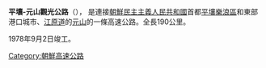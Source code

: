 {{Infobox Korean name
|hangul=평양-원산 관광도로
|hanja=平壤-元山觀光道路
|img=Pyongyang-Wonsan tourist expressway.PNG
|width=189px
}}

'''平壤-元山觀光公路'''（{{lang-ko|평양-원산 관광도로}}）， 是連接[[朝鮮民主主義人民共和國|朝鮮民主主義人民共和國]]首都[[平壤|平壤]][[樂浪區|樂浪區]]和東部港口城市、[[江原道_(朝鮮)|江原道]]的[[元山|元山]]的一條高速公路。全長190公里。

1978年9月2日竣工。

[[Category:朝鮮高速公路|Category:朝鮮高速公路]]